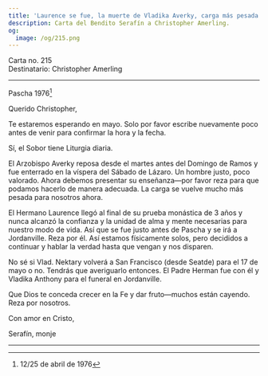 ```yaml
---
title: 'Laurence se fue, la muerte de Vladika Averky, carga más pesada'
description: Carta del Bendito Serafín a Christopher Amerling.
og:
  image: /og/215.png
---
```


<div style={{textAlign:'right', fontFamily:'monospace'}}>Carta no. 215</div>
<div style={{textAlign:'left', fontFamily:'monospace'}}>Destinatario: Christopher Amerling</div>

---

Pascha 1976[^1]

Querido Christopher,

Te estaremos esperando en mayo. Solo por favor escribe nuevamente poco antes de venir para confirmar la hora y la fecha.

Sí, el Sobor tiene Liturgia diaria.

El Arzobispo Averky reposa desde el martes antes del Domingo de Ramos y fue enterrado en la víspera del Sábado de Lázaro. Un hombre justo, poco valorado. Ahora debemos presentar su enseñanza—por favor reza para que podamos hacerlo de manera adecuada. La carga se vuelve mucho más pesada para nosotros ahora.

El Hermano Laurence llegó al final de su prueba monástica de 3 años y nunca alcanzó la confianza y la unidad de alma y mente necesarias para nuestro modo de vida. Así que se fue justo antes de Pascha y se irá a Jordanville. Reza por él. Así estamos físicamente solos, pero decididos a continuar y hablar la verdad hasta que vengan y nos disparen.

No sé si Vlad. Nektary volverá a San Francisco (desde Seatde) para el 17 de mayo o no. Tendrás que averiguarlo entonces. El Padre Herman fue con él y Vladika Anthony para el funeral en Jordanville.

Que Dios te conceda crecer en la Fe y dar fruto—muchos están cayendo. Reza por nosotros.

Con amor en Cristo,

Serafín, monje

---

[^1]: 12/25 de abril de 1976

